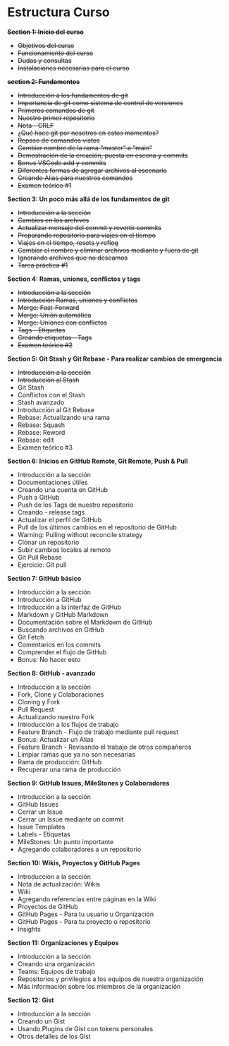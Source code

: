 # Estructura Curso

~~**Section 1: Inicio del curso**~~

-   ~~Objetivos del curso~~
-   ~~Funcionamiento del curso~~
-   ~~Dudas y consultas~~
-   ~~Instalaciones necesarias para el curso~~

~~**section 2: Fundamentos**~~

-   ~~Introducción a los fundamentos de git~~
-   ~~Importancia de git como sistema de control de versiones~~
-   ~~Primeros comandos de git~~
-   ~~Nuestro primer repositorio~~
-   ~~Nota - CRLF~~
-   ~~¿Qué hace git por nosotros en estos momentos?~~
-   ~~Repaso de comandos vistos~~
-   ~~Cambiar nombre de la rama "master" a "main"~~
-   ~~Demostración de la creación, puesta en escena y commits~~
-   ~~Bonus VSCode add y commits~~
-   ~~Diferentes formas de agregar archivos al escenario~~
-   ~~Creando Alias para nuestros comandos~~
-   ~~Examen teórico #1~~

**Section 3: Un poco más allá de los fundamentos de git**

-   ~~Introducción a la sección~~
-   ~~Cambios en los archivos~~
-   ~~Actualizar mensaje del commit y revertir commits~~
-   ~~Preparando repositorio para viajes en el tiempo~~
-   ~~Viajes en el tiempo, resets y reflog~~
-   ~~Cambiar el nombre y eliminar archivos mediante y fuera de git~~
-   ~~Ignorando archivos que no deseamos~~
-   ~~Tarea práctica #1~~

**Section 4: Ramas, uniones, conflictos y tags**

-   ~~Introducción a la sección~~
-   ~~Introducción Ramas, uniones y conflictos~~
-   ~~Merge: Fast-Forward~~
-   ~~Merge: Unión automática~~
-   ~~Merge: Uniones con conflictos~~
-   ~~Tags - Etiquetas~~
-   ~~Creando etiquetas - Tags~~
-   ~~Examen teórico #2~~

**Section 5: Git Stash y Git Rebase - Para realizar cambios de emergencia**

-   ~~Introducción a la sección~~
-   ~~Introducción al Stash~~
-   Git Stash
-   Conflictos con el Stash
-   Stash avanzado
-   Introducción al Git Rebase
-   Rebase: Actualizando una rama
-   Rebase: Squash
-   Rebase: Reword
-   Rebase: edit
-   Examen teórico #3

**Section 6: Inicios en GitHub Remote, Git Remote, Push & Pull**

-   Introducción a la sección
-   Documentaciones útiles
-   Creando una cuenta en GitHub
-   Push a GitHub
-   Push de los Tags de nuestro repositorio
-   Creando - release tags
-   Actualizar el perfil de GitHub
-   Pull de los últimos cambios en el repositorio de GitHub
-   Warning: Pulling without reconcile strategy
-   Clonar un repositorio
-   Subir cambios locales al remoto
-   Git Pull Rebase
-   Ejercicio: Git pull

**Section 7: GitHub básico**

-   Introducción a la sección
-   Introducción a GitHub
-   Introducción a la interfaz de GitHub
-   Markdown y GitHub Markdown
-   Documentación sobre el Markdown de GitHub
-   Buscando archivos en GitHub
-   Git Fetch
-   Comentarios en los commits
-   Comprender el flujo de GitHub
-   Bonus: No hacer esto

**Section 8: GitHub - avanzado**

-   Introducción a la sección
-   Fork, Clone y Colaboraciones
-   Cloning y Fork
-   Pull Request
-   Actualizando nuestro Fork
-   Introducción a los flujos de trabajo
-   Feature Branch - Flujo de trabajo mediante pull request
-   Bonus: Actualizar un Alias
-   Feature Branch - Revisando el trabajo de otros compañeros
-   Limpiar ramas que ya no son necesarias
-   Rama de producción: GitHub
-   Recuperar una rama de producción

**Section 9: GitHub Issues, MileStones y Colaboradores**

- Introducción a la sección
-  GitHub Issues
- Cerrar un Issue
- Cerrar un Issue mediante un commit
- Issue Templates
- Labels - Etiquetas
- MileStones: Un punto importante
- Agregando colaboradores a un repositorio 

**Section 10: Wikis, Proyectos y GitHub Pages**

- Introducción a la sección
- Nota de actualización: Wikis
- Wiki
- Agregando referencias entre páginas en la Wiki
- Proyectos de GitHub
- GitHub Pages - Para tu usuario u Organización
- GitHub Pages - Para tu proyecto o repositorio
- Insights 

**Section 11: Organizaciones y Equipos**

- Introducción a la sección
- Creando una organización
- Teams: Equipos de trabajo
- Repositorios y privilegios a los equipos de nuestra organización
- Más información sobre los miembros de la organización 

**Section 12: Gist**

- Introducción a la sección
- Creando un Gist
- Usando Plugins de Gist con tokens personales
- Otros detalles de los Gist
